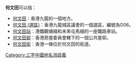 '''何文田'''可以指：
* [[何文田|何文田]]：香港九龍的一個地方。
* [[何文田_(選區)|何文田 (選區)]]：香港九龍城區議會的一個選區，編號為G06。
* [[何文田站|何文田站]]：港鐵觀塘綫和未來屯馬綫的一座鐵路車站。
* [[何文田邨|何文田邨]]：香港房屋委員會轄下的一個公共屋邨。
* [[何文田街|何文田街]]：香港一條位於何文田的街道。

{{消歧義}}

[[Category:三字中國地名消歧義|Category:三字中國地名消歧義]]